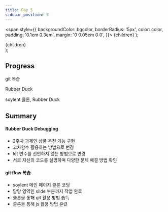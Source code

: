 ```yaml
---
title: Day 5
sidebar_position: 5
---
```


  <span
    style={{
      backgroundColor: bgcolor,
      borderRadius: '5px',
      color: color,
      padding: '0.1em 0.3em',
      margin: '0 0.05em 0 0',
    }}>
    {children}
  </span>
);

  <div style={{
        margin: '0 0 0.5em 0',
      }}>
    <span
      style={{
        backgroundColor: bgcolor,
        borderRadius: '5px',
        color: color,
        padding: '0.1em 0.3em',
      }}>
      {children}
    </span>
  </div>
);


## Progress
<Highlights bgcolor="#DB9509" color="#fff">git 복습</Highlights>

<Highlights bgcolor="#4B0082" color="#fff">Rubber Duck</Highlights> 

<Highlight bgcolor="#25c2a0" color="#fff">soylent 클론, Rubber Duck</Highlight>


## Summary
#### Rubber Duck Debugging
- 2주차 과제인 상품 추천 기능 구현
- 고차함수 활용하는 방법으로 변경
- let 변수를 선언하지 않는 방법으로 변경
- 서로 자신의 코드를 설명하며 다양한 문제 해결 방법 확인

#### git flow 복습
- soylent 메인 페이지 클론 코딩
- 담당 영역인 slide 부분까지 작업 완료
- 클론을 통해 git 활용 방법 습득
- 클론을 통해 js 활용 방법 훈련


<!-- [Details](https://yhole.notion.site/002-c594763fcf1c4e35be9941f45d5015a5) -->
